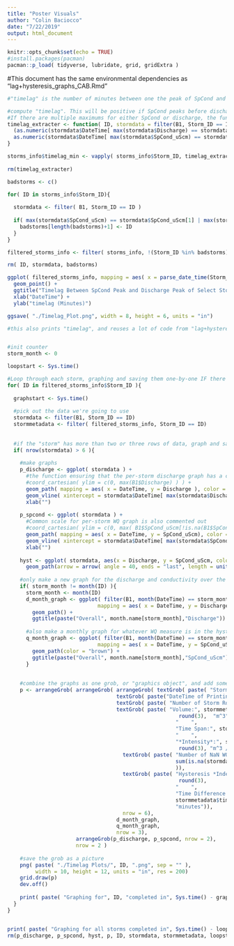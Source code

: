 ```yaml
---
title: "Poster Visuals"
author: "Colin Baciocco"
date: "7/22/2019"
output: html_document
---
```


```r
knitr::opts_chunk$set(echo = TRUE)
#install.packages(pacman)
pacman::p_load( tidyverse, lubridate, grid, gridExtra )
```

#This document has the same environmental dependencies as "lag+hysteresis_graphs_CAB.Rmd"


```r
#"timelag" is the number of minutes between one the peak of SpCond and the peak of Discharge for that storm

#compute "timelag". This will be positive if SpCond peaks before discharge, negative if it doesn't.
#If there are multiple maximums for either SpCond or discharge, the function returns the distance between the first of the two peaks
timelag_extracter <- function( ID, stormdata = filter(B1, Storm_ID == ID )){
  (as.numeric(stormdata$DateTime[ max(stormdata$Discharge) == stormdata$Discharge ][1]) -
  as.numeric(stormdata$DateTime[ max(stormdata$SpCond_uScm) == stormdata$SpCond_uScm ][1])) / 60
}

storms_info$timelag_min <- vapply( storms_info$Storm_ID, timelag_extracter, 1)
  
rm(timelag_extracter)
```


```r
badstorms <- c()

for( ID in storms_info$Storm_ID){
  
  stormdata <- filter( B1, Storm_ID == ID )
  
  if( max(stormdata$SpCond_uScm) == stormdata$SpCond_uScm[1] | max(stormdata$SpCond_uScm) == stormdata$SpCond_uScm[nrow(stormdata)] ){
    badstorms[length(badstorms)+1] <- ID
  }
}

filtered_storms_info <- filter( storms_info, !(Storm_ID %in% badstorms))

rm( ID, stormdata, badstorms)
```


```r

ggplot( filtered_storms_info, mapping = aes( x = parse_date_time(Storm_ID, "y-m-d H:M:S"), y = timelag_min, color = Season)) +
  geom_point() +
  ggtitle("Timelag Between SpCond Peak and Discharge Peak of Select Storms") +
  xlab("DateTime") +
  ylab("timelag (Minutes)")

ggsave( "./Timelag_Plot.png", width = 8, height = 6, units = "in")
```


```r
#this also prints "timelag", and reuses a lot of code from "lag+hysteresis_graphs_CAB.Rmd"


#init counter
storm_month <- 0

loopstart <- Sys.time()

#Loop through each storm, graphing and saving them one-by-one IF there's more than a few rows of data.
for( ID in filtered_storms_info$Storm_ID ){
  
  graphstart <- Sys.time()
  
  #pick out the data we're going to use 
  stormdata <- filter(B1, Storm_ID == ID)
  stormmetadata <- filter( filtered_storms_info, Storm_ID == ID)
  
  
  #if the "storm" has more than two or three rows of data, graph and save it
  if( nrow(stormdata) > 6 ){
  
    #make graphs
    p_discharge <- ggplot( stormdata ) +
      #the function ensuring that the per-storm discharge graph has a common scale is commented out
      #coord_cartesian( ylim = c(0, max(B1$Discharge) ) ) +
      geom_path( mapping = aes( x = DateTime, y = Discharge ), color = "blue") +
      geom_vline( xintercept = stormdata$DateTime[ max(stormdata$Discharge) == stormdata$Discharge ], color = "purple")
      xlab("")
    
    p_spcond <- ggplot( stormdata ) +
      #Common scale for per-storm WQ graph is also commented out
      #coord_cartesian( ylim = c(0, max( B1$SpCond_uScm[!is.na(B1$SpCond_uScm)] ) ) ) +
      geom_path( mapping = aes( x = DateTime, y = SpCond_uScm), color = "brown" ) +
      geom_vline( xintercept = stormdata$DateTime[ max(stormdata$SpCond_uScm) == stormdata$SpCond_uScm ], color = "purple")
      xlab("")
    
    hyst <- ggplot( stormdata, aes(x = Discharge, y = SpCond_uScm, color = DateTime) ) +
      geom_path(arrow = arrow( angle = 40, ends = "last", length = unit(0.1, "inches"), type = "closed" ) )
    
    #only make a new graph for the discharge and conductivity over the entire month if it's a new month
    if( storm_month != month(ID) ){
      storm_month <- month(ID)
      d_month_graph <- ggplot( filter(B1, month(DateTime) == storm_month & year(DateTime) == year(ID)),
                             mapping = aes( x = DateTime, y = Discharge, color = Flag_High_Discharge )) +
        geom_path() +
        ggtitle(paste("Overall", month.name[storm_month],"Discharge"))
      
      #also make a monthly graph for whatever WQ measure is in the hysteresis plot
      q_month_graph <- ggplot( filter(B1, month(DateTime) == storm_month & year(DateTime) == year(ID)),
                             mapping = aes( x = DateTime, y = SpCond_uScm)) +
        geom_path(color = "brown") +
        ggtitle(paste("Overall", month.name[storm_month],"SpCond_uScm"))
      }
    
      
    #combine the graphs as one grob, or "graphics object", and add some descriptive text at the top
    p <- arrangeGrob( arrangeGrob( arrangeGrob( textGrob( paste( "Storm ID:", ID ) ),
                                   textGrob( paste("DateTime of Printing:", Sys.time())),
                                   textGrob( paste( "Number of Storm Rows:", nrow(stormdata))),
                                   textGrob( paste( "Volume:", stormmetadata$Vol_mcubed %>%
                                                       round(3),  "m^3",
                                                      "    ",
                                                      "Time Span:", stormmetadata$length_H, "Hours",
                                                      "    ", 
                                                      "*Intensity*:", stormmetadata$Intensity %>%
                                                       round(3), "m^3 / Hr")),
                                     textGrob( paste( "Number of NaN WQ values in Storm:",
                                                      sum(is.na(stormdata$SpCond_uScm))
                                                      )),
                                     textGrob( paste( "Hysteresis *Index*:", stormmetadata$H_Index %>%
                                                       round(3),
                                                      "    ",
                                                      "Time Difference Between Sp_Peak and Discharge Peak:",
                                                      stormmetadata$timelag_min,
                                                      "minutes")),
                                     nrow = 6),
                                   d_month_graph,
                                   q_month_graph,
                                   nrow = 3),
                      arrangeGrob(p_discharge, p_spcond, nrow = 2),
                      nrow = 2 )
    
    #save the grob as a picture
    png( paste( "./Timelag Plots/", ID, ".png", sep = "" ),
         width = 10, height = 12, units = "in", res = 200)
    grid.draw(p)
    dev.off()
    
    print( paste( "Graphing for", ID, "completed in", Sys.time() - graphstart, "seconds" ) )
  }
}


print( paste( "Graphing for all storms completed in", Sys.time() - loopstart, "minutes" ) )
rm(p_discharge, p_spcond, hyst, p, ID, stormdata, stormmetadata, loopstart, graphstart, d_month_graph, q_month_graph, storm_month)
```